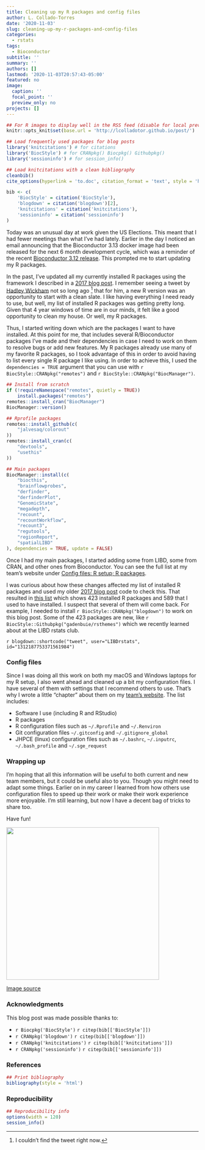```yaml
---
title: Cleaning up my R packages and config files
author: L. Collado-Torres
date: '2020-11-03'
slug: cleaning-up-my-r-packages-and-config-files
categories:
  - rstats
tags:
  - Bioconductor
subtitle: ''
summary: ''
authors: []
lastmod: '2020-11-03T20:57:43-05:00'
featured: no
image:
  caption: ''
  focal_point: ''
  preview_only: no
projects: []
---
```


```r
## For R images to display well in the RSS feed (disable for local preview)
knitr::opts_knit$set(base.url = 'http://lcolladotor.github.io/post/')

## Load frequently used packages for blog posts
library('knitcitations') # for citations
library('BiocStyle') # for CRANpkg() Biocpkg() Githubpkg()
library('sessioninfo') # for session_info()

## Load knitcitations with a clean bibliography
cleanbib()
cite_options(hyperlink = 'to.doc', citation_format = 'text', style = 'html')

bib <- c(
    'BiocStyle' = citation('BiocStyle'),
    'blogdown' = citation('blogdown')[2],
    'knitcitations' = citation('knitcitations'),
    'sessioninfo' = citation('sessioninfo')
)
```


Today was an unusual day at work given the US Elections. This meant that I had fewer meetings than what I've had lately. Earlier in the day I noticed an email announcing that the Bioconductor 3.13 docker image had been released for the next 6 month development cycle, which was a reminder of the recent [Bioconductor 3.12 release](http://bioconductor.org/news/bioc_3_12_release/). This prompted me to start updating my R packages.

In the past, I've updated all my currently installed R packages using the framework I described in a [2017 blog post](http://lcolladotor.github.io/2017/05/04/updating-r/#.X6ICiIhKguU). I remember seeing a tweet by [Hadley Wickham](https://twitter.com/hadleywickham) not so long ago ^[I couldn't find the tweet right now.] that for him, a new R version was an opportunity to start with a clean slate. I like having everything I need ready to use, but well, my list of installed R packages was getting pretty long. Given that 4 year windows of time are in our minds, it felt like a good opportunity to clean my house. Or well, my R packages.

Thus, I started writing down which are the packages I want to have installed. At this point for me, that includes several R/Bioconductor packages I've made and their dependencies in case I need to work on them to resolve bugs or add new features. My R packages already use many of my favorite R packages, so I took advantage of this in order to avoid having to list every single R package I like using. In order to achieve this, I used the `dependencies = TRUE` argument that you can use with `r BiocStyle::CRANpkg("remotes")` and `r BiocStyle::CRANpkg("BiocManager")`.

```r
## Install from scratch
if (!requireNamespace("remotes", quietly = TRUE))
    install.packages("remotes")
remotes::install_cran("BiocManager")
BiocManager::version()

## Rprofile packages
remotes::install_github(c(
    "jalvesaq/colorout"
))
remotes::install_cran(c(
    "devtools",
    "usethis"
))

## Main packages
BiocManager::install(c(
    "biocthis",
    "brainflowprobes",
    "derfinder",
    "derfinderPlot",
    "GenomicState",
    "megadepth",
    "recount",
    "recountWorkflow",
    "recount3",
    "regutools",
    "regionReport",
    "spatialLIBD"
), dependencies = TRUE, update = FALSE)
```

Once I had my main packages, I started adding some from LIBD, some from CRAN, and other ones from Bioconductor. You can see the full list at my team's website under [Config files: R setup; R packages](https://lcolladotor.github.io/bioc_team_ds/config-files.html#r-packages).

I was curious about how these changes affected my list of installed R packages and used my older [2017 blog post](http://lcolladotor.github.io/2017/05/04/updating-r/#.X6ICiIhKguU) code to check this. That resulted in [this list](https://gist.github.com/lcolladotor/d0af9b22e3806af196233655dce54fde) which shows 423 installed R packages and 589 that I used to have installed. I suspect that several of them will come back. For example, I needed to install `r BiocStyle::CRANpkg("blogdown")` to work on this blog post. Some of the 423 packages are new, like `r BiocStyle::Githubpkg("gadenbuie/rsthemes")` which we recently learned about at the LIBD rstats club.

`r blogdown::shortcode("tweet", user="LIBDrstats", id="1312187753371561984")`

### Config files

Since I was doing all this work on both my macOS and Windows laptops for my R setup, I also went ahead and cleaned up a bit my configuration files. I have several of them with settings that I recommend others to use. That's why I wrote a little "chapter" about them on my [team's website](https://lcolladotor.github.io/bioc_team_ds/config-files.html#config-files). The list includes:

* Software I use (including R and RStudio)
* R packages
* R configuration files such as `~/.Rprofile` and `~/.Renviron`
* Git configuration files `~/.gitconfig` and `~/.gitignore_global`
* JHPCE (linux) configuration files such as `~/.bashrc`, `~/.inputrc`, `~/.bash_profile` and `~/.sge_request`

### Wrapping up

I'm hoping that all this information will be useful to both current and new team members, but it could be useful also to you. Though you might need to adapt some things. Earlier on in my career I learned from how others use configuration files to speed up their work or make their work experience more enjoyable. I'm still learning, but now I have a decent bag of tricks to share too.

Have fun!

![](http://lcolladotor.github.io/post/2020-11-03-cleaning-up-my-r-packages-and-config-files/Bag-of-Tricks-1.jpg){width=400px}

[Image source](https://criticalhitgamingsupplies.com/product/bag-of-tricks/)

### Acknowledgments


This blog post was made possible thanks to:

* `r Biocpkg('BiocStyle')` `r citep(bib[['BiocStyle']])`
* `r CRANpkg('blogdown')` `r citep(bib[['blogdown']])`
* `r CRANpkg('knitcitations')` `r citep(bib[['knitcitations']])`
* `r CRANpkg('sessioninfo')` `r citep(bib[['sessioninfo']])`

### References

```r
## Print bibliography
bibliography(style = 'html')
```

### Reproducibility

```r
## Reproducibility info
options(width = 120)
session_info()
```
